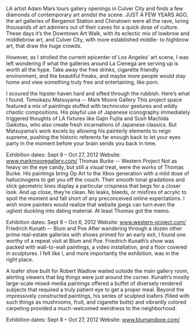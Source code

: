 LA artist Adam Mars tours gallery openings in Culver City and finds a few diamonds of contemporary art amidst the scene.
JUST A FEW YEARS AGO, the art galleries of Bergamot Station and Chinatown were all the rave, luring thousands of art admirers out of their caves for a quick dose of culture. These days it’s the Downtown Art Walk, with its eclectic mix of lowbrow and middlebrow art, and Culver City, with more established middle- to highbrow art, that draw the huge crowds.

However, as I strolled the current epicenter of Los Angeles’ art scene, I was left wondering if what the galleries around La Cienega are serving up is worth all the hype. Take away the free drinks, cigarette friendly environment, and the beautiful freaks, and maybe more people would stay home and view something truly free and entertaining, like porn.

I scoured the hipster haven hard and sifted through the rubbish. Here’s what I found.
Tomokazu Matsuyama -- Mark Moore Gallery
This project space featured a mix of paintings stuffed with technicolor gestures and wildly chaotic compositions. His playful use of Japanese iconography immediately triggered thoughts of LA fixtures like Gajin Fujita and Sush Machida Gaikotsu, who also create fresh incarnations of Japanese classics. But Matsuyama’s work excels by allowing his painterly elements to reign supreme, pushing the historic referents far enough back to let your eyes party in the moment before your brain sends you back in time.

Exhibition dates: Sept 8 – Oct 27, 2012
Website: www.markmooregallery.com/
Thomas Burke -- Western Project
Not as heavy on the eye candy, but still a visual treat, were the works of Thomas Burke. His paintings bring Op Art to the Xbox generation with a mild dose of hallucinogens to get you off the couch. Their smooth tonal gradations and slick geometric lines display a particular crispness that begs for a closer look. And up close, they’re clean. No leaks, bleeds, or misfires of acrylic to spoil the moment and fall short of any preconceived online expectations. I wish more painters would realize that website jpegs can turn even the ugliest duckling into dating material. At least Thomas got the memo.

Exhibition dates: Sept 8 – Oct 6, 2012
Website: www.western-project.com/
Friedrich Kunath -- Blum and Poe
After wandering through a dozen other prime real-estate galleries with shows primed for an early exit, I found one worthy of a repeat visit at Blum and Poe. Friedrich Kunath’s show was packed with wall-to-wall paintings, a video installation, and a floor covered in sculptures. I felt like I, and more importantly the exhibition, was in the right place.

A loafer shoe built for Robert Wadlow waited outside the main gallery room, alerting viewers that big things were just around the corner. Kunath’s mostly large-scale mixed-media paintings offered a buffet of diversely rendered subjects that required a truly patient eye to get a proper meal. Beyond the impressively constructed paintings, his series of sculpted loafers (filled with such things as mushrooms, fruit, and cigarette butts) and vibrantly colored carpeting provided a much-welcomed weirdness to the neighborhood.

Exhibition dates: Sept 8 – Oct 27, 2012
Website: www.blumandpoe.com/